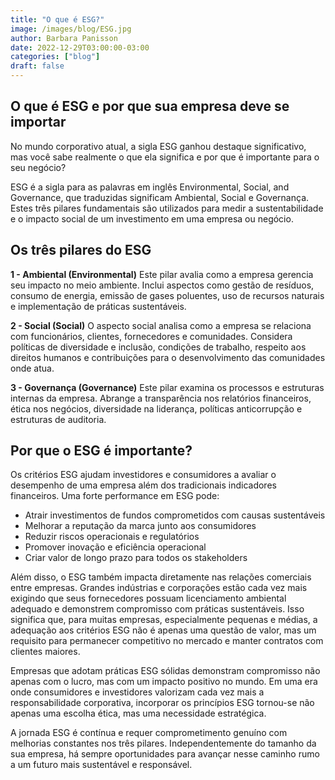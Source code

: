 ```yaml
---
title: "O que é ESG?"
image: /images/blog/ESG.jpg
author: Barbara Panisson
date: 2022-12-29T03:00:00-03:00
categories: ["blog"]
draft: false
---
```


## O que é ESG e por que sua empresa deve se importar

No mundo corporativo atual, a sigla ESG ganhou destaque significativo, mas você sabe realmente o que ela significa e por que é importante para o seu negócio?

ESG é a sigla para as palavras em inglês Environmental, Social, and Governance, que traduzidas significam Ambiental, Social e Governança. Estes três pilares fundamentais são utilizados para medir a sustentabilidade e o impacto social de um investimento em uma empresa ou negócio.

## Os três pilares do ESG

**1 - Ambiental (Environmental)**
Este pilar avalia como a empresa gerencia seu impacto no meio ambiente. Inclui aspectos como gestão de resíduos, consumo de energia, emissão de gases poluentes, uso de recursos naturais e implementação de práticas sustentáveis.

**2 - Social (Social)**
O aspecto social analisa como a empresa se relaciona com funcionários, clientes, fornecedores e comunidades. Considera políticas de diversidade e inclusão, condições de trabalho, respeito aos direitos humanos e contribuições para o desenvolvimento das comunidades onde atua.

**3 - Governança (Governance)**
Este pilar examina os processos e estruturas internas da empresa. Abrange a transparência nos relatórios financeiros, ética nos negócios, diversidade na liderança, políticas anticorrupção e estruturas de auditoria.

## Por que o ESG é importante?
Os critérios ESG ajudam investidores e consumidores a avaliar o desempenho de uma empresa além dos tradicionais indicadores financeiros. Uma forte performance em ESG pode:

- Atrair investimentos de fundos comprometidos com causas sustentáveis
- Melhorar a reputação da marca junto aos consumidores
- Reduzir riscos operacionais e regulatórios
- Promover inovação e eficiência operacional
- Criar valor de longo prazo para todos os stakeholders

Além disso, o ESG também impacta diretamente nas relações comerciais entre empresas. Grandes indústrias e corporações estão cada vez mais exigindo que seus fornecedores possuam licenciamento ambiental adequado e demonstrem compromisso com práticas sustentáveis. Isso significa que, para muitas empresas, especialmente pequenas e médias, a adequação aos critérios ESG não é apenas uma questão de valor, mas um requisito para permanecer competitivo no mercado e manter contratos com clientes maiores.

Empresas que adotam práticas ESG sólidas demonstram compromisso não apenas com o lucro, mas com um impacto positivo no mundo. Em uma era onde consumidores e investidores valorizam cada vez mais a responsabilidade corporativa, incorporar os princípios ESG tornou-se não apenas uma escolha ética, mas uma necessidade estratégica.

A jornada ESG é contínua e requer comprometimento genuíno com melhorias constantes nos três pilares. Independentemente do tamanho da sua empresa, há sempre oportunidades para avançar nesse caminho rumo a um futuro mais sustentável e responsável.
